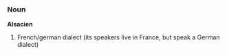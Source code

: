 ===Noun===
'''Alsacien'''

#French/german dialect (its speakers live in France, but speak a German dialect)